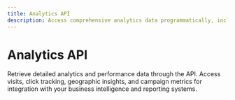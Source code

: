 ```yaml
---
title: Analytics API
description: Access comprehensive analytics data programmatically, including performance metrics, geographic insights, and campaign attribution through the Proxify Analytics API.
---
```


# Analytics API

Retrieve detailed analytics and performance data through the API. Access visits, click tracking, geographic insights, and campaign metrics for integration with your business intelligence and reporting systems.
